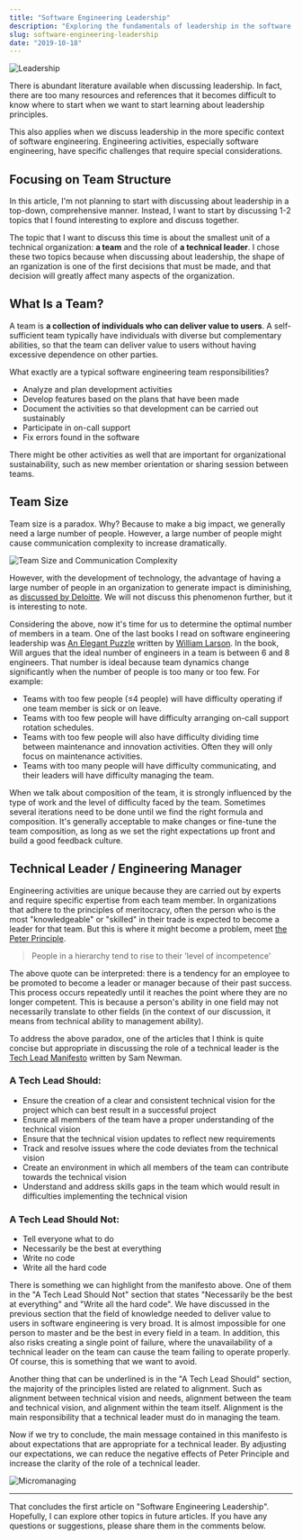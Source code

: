```yaml
---
title: "Software Engineering Leadership"
description: "Exploring the fundamentals of leadership in the software engineering context, with a focus on team composition and technical leadership roles."
slug: software-engineering-leadership
date: "2019-10-18"
---
```


![Leadership](./leadership-software-eng.jpg)

There is abundant literature available when discussing leadership. In fact, there are too many resources and references that it becomes difficult to know where to start when we want to start learning about leadership principles.

This also applies when we discuss leadership in the more specific context of software engineering. Engineering activities, especially software engineering, have specific challenges that require special considerations.

## Focusing on Team Structure

In this article, I'm not planning to start with discussing about leadership in a top-down, comprehensive manner. Instead, I want to start by discussing 1-2 topics that I found interesting to explore and discuss together.

The topic that I want to discuss this time is about the smallest unit of a technical organization: **a team** and the role of **a technical leader**. I chose these two topics because when discussing about leadership, the shape of an  rganization is one of the first decisions that must be made, and that decision will greatly affect many aspects of the organization.

## What Is a Team?

A team is **a collection of individuals who can deliver value to users**. A self-sufficient team typically have individuals with diverse but complementary abilities, so that the team can deliver value to users without having excessive dependence on other parties.

What exactly are a typical software engineering team responsibilities?
- Analyze and plan development activities
- Develop features based on the plans that have been made
- Document the activities so that development can be carried out sustainably
- Participate in on-call support
- Fix errors found in the software

There might be other activities as well that are important for organizational sustainability, such as new member orientation or sharing session between teams.

## Team Size

Team size is a paradox. Why? Because to make a big impact, we generally need a large number of people. However, a large number of people might cause communication complexity to increase dramatically.

![Team Size and Communication Complexity](./team-size.png)

However, with the development of technology, the advantage of having a large number of people in an organization to generate impact is diminishing, as [discussed by Deloitte](https://www2.deloitte.com/us/en/insights/focus/business-trends/2013/the-scale-paradox.html). We will not discuss this phenomenon further, but it is interesting to note.

Considering the above, now it's time for us to determine the optimal number of members in a team. One of the last books I read on software engineering leadership was [An Elegant Puzzle](https://lethain.com/elegant-puzzle/) written by [William Larson](https://lethain.com/about/). In the book, Will argues that the ideal number of engineers in a team is between 6 and 8 engineers. That number is ideal because team dynamics change significantly when the number of people is too many or too few. For example:

- Teams with too few people (≤4 people) will have difficulty operating if one team member is sick or on leave.
- Teams with too few people will have difficulty arranging on-call support rotation schedules.
- Teams with too few people will also have difficulty dividing time between maintenance and innovation activities. Often they will only focus on maintenance activities.
- Teams with too many people will have difficulty communicating, and their leaders will have difficulty managing the team.

When we talk about composition of the team, it is strongly influenced by the type of work and the level of difficulty faced by the team. Sometimes several iterations need to be done until we find the right formula and composition. It's generally acceptable to make changes or fine-tune the team composition, as long as we set the right expectations up front and build a good feedback culture.

## Technical Leader / Engineering Manager

Engineering activities are unique because they are carried out by experts and require specific expertise from each team member. In organizations that adhere to the principles of meritocracy, often the person who is the most "knowledgeable" or "skilled" in their trade is expected to become a leader for that team. But this is where it might become a problem, meet [the Peter Principle](https://en.wikipedia.org/wiki/Peter_principle).

> People in a hierarchy tend to rise to their 'level of incompetence'

The above quote can be interpreted: there is a tendency for an employee to be promoted to become a leader or manager because of their past success. This process occurs repeatedly until it reaches the point where they are no longer competent. This is because a person's ability in one field may not necessarily translate to other fields (in the context of our discussion, it means from technical ability to management ability).

To address the above paradox, one of the articles that I think is quite concise but appropriate in discussing the role of a technical leader is the [Tech Lead Manifesto](https://blog.magpiebrain.com/2006/09/12/a-tech-lead-manifesto/) written by Sam Newman.

### A Tech Lead Should:
- Ensure the creation of a clear and consistent technical vision for the project which can best result in a successful project
- Ensure all members of the team have a proper understanding of the technical vision
- Ensure that the technical vision updates to reflect new requirements
- Track and resolve issues where the code deviates from the technical vision
- Create an environment in which all members of the team can contribute towards the technical vision
- Understand and address skills gaps in the team which would result in difficulties implementing the technical vision

### A Tech Lead Should Not:
- Tell everyone what to do
- Necessarily be the best at everything
- Write no code
- Write all the hard code

There is something we can highlight from the manifesto above. One of them in the "A Tech Lead Should Not" section that states "Necessarily be the best at everything" and "Write all the hard code". We have discussed in the previous section that the field of knowledge needed to deliver value to users in software engineering is very broad. It is almost impossible for one person to master and be the best in every field in a team. In addition, this also risks creating a single point of failure, where the unavailability of a technical leader on the team can cause the team failing to operate properly. Of course, this is something that we want to avoid.

Another thing that can be underlined is in the "A Tech Lead Should" section, the majority of the principles listed are related to alignment. Such as alignment between technical vision and needs, alignment between the team and technical vision, and alignment within the team itself. Alignment is the main responsibility that a technical leader must do in managing the team.

Now if we try to conclude, the main message contained in this manifesto is about expectations that are appropriate for a technical leader. By adjusting our expectations, we can reduce the negative effects of Peter Principle and increase the clarity of the role of a technical leader.

![Micromanaging](./micromanage-meme.jpg)

---

That concludes the first article on "Software Engineering Leadership". Hopefully, I can explore other topics in future articles. If you have any questions or suggestions, please share them in the comments below.
